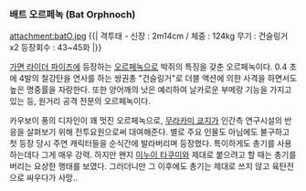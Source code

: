 === 배트 오르페녹 (Bat Orphnoch) ===
attachment:batO.jpg
{{|
격투태 - 신장 : 2m14cm / 체중 : 124kg
무기 : 건슬링거 x2
등장회수 : 43~45화 
|}}
  
[[가면 라이더 파이즈]]에 등장하는 [[오르페녹]]으로 박쥐의 특징을 갖춘 오르페녹이다. 0.4 초에 4발의 철강탄을 연사를 하는 쌍권총 "건슬링거"로 더블 액션에 의한 사격을 하면서도 높은 명중률을 자랑한다. 또한 양어깨의 낫은 예리하여 날카로운 부메랑 기능을 가지고 있는 등, 원거리 공격 전문의 오르페녹이다.

카우보이 풍의 디자인이 꽤 멋진 오르페녹으로, [[무라카미 쿄지]]가 인간측 연구시설의 반응을 살펴보기 위해 전투요원으로써 대여해준다. 별로 주요 인물도 아님에도 불구하고 첫 등장 당시 주연 캐릭터들을 순식간에 발라버리며 등장했다. 특이하게도 총기를 사용하는데다 그게 매우 강력. 하지만 왠지 [[이누이 타쿠미]]와 제대로 붙으려고 할 때는 총기를 버리는 요상한 행태를 보였다. 그러더니만 그 이후에도 총기는 제대로 쓰지 않고 육탄전으로 싸우다가 사망..
